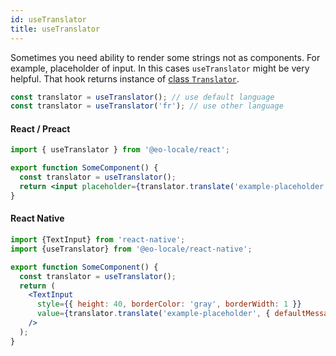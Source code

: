 ```yaml
---
id: useTranslator
title: useTranslator
---
```


Sometimes you need ability to render some strings not as components.
For example, placeholder of input. In this cases `useTranslator` might be very helpful.
That hook returns instance of [class `Translator`](../core/translator).

```jsx
const translator = useTranslator(); // use default language
const translator = useTranslator('fr'); // use other language
```

#### React / Preact

```jsx
import { useTranslator } from '@eo-locale/react';

export function SomeComponent() {
  const translator = useTranslator();
  return <input placeholder={translator.translate('example-placeholder', { defaultMessage: 'Place here' })} />;
}
```

#### React Native

```jsx
import {TextInput} from 'react-native';
import {useTranslator} from '@eo-locale/react-native';

export function SomeComponent() {
  const translator = useTranslator();
  return (
    <TextInput
      style={{ height: 40, borderColor: 'gray', borderWidth: 1 }}
      value={translator.translate('example-placeholder', { defaultMessage: 'Place here' })}
    />
  );
}
```
